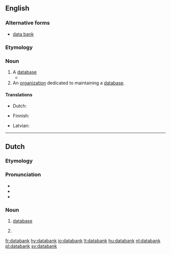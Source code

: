 ==English==

===Alternative forms===
* [[data bank]]

===Etymology===
{{compound|data|bank|lang=en}}

===Noun===
{{en-noun}}

# A [[database]] {{gloss|collection of organized information in a regular structure}}
#* {{quote-book|title=Forensic dentistry|page=58|author=Paul G. Stimson, Curtis A. Mertz|year=1997|isbn=9780849381034|url=http://books.google.com/books?id=fQeMCINVeSEC|passage=The FBI, in cooperation with states' crime laboratories, has established its own '''databank''' called Combined DNA Index System (CODIS).}}
# An [[organization]] dedicated to maintaining a [[database]].

====Translations====
{{trans-see|database}}

{{trans-top|organisation maintaining a database}}
* Dutch: {{t+|nl|databank}}
{{trans-mid}}
* Finnish: {{t|fi|tietopankki}}
{{trans-bottom}}

{{checktrans-top}}
* Latvian: {{t-check|lv|duomenų bankas}}
{{trans-bottom}}

----

==Dutch==
{{wikipedia|lang=nl}}

===Etymology===
{{compound|data|bank|gloss2=bank, supply|lang=nl}}

===Pronunciation===
* {{audio|Nl-databank.ogg|Audio|lang=nl}}
*{{IPA|/ˈdaːtabɑŋk/|lang=nl}}
* {{hyphenation|da|ta|bank|lang=nl}}

===Noun===
{{nl-noun|f|-en|databankje}}

# [[database]] {{gloss|collection of computer-organised information}}
# {{l/en|databank}} {{gloss|organization}}

[[fr:databank]]
[[hy:databank]]
[[io:databank]]
[[lt:databank]]
[[hu:databank]]
[[nl:databank]]
[[pl:databank]]
[[sv:databank]]